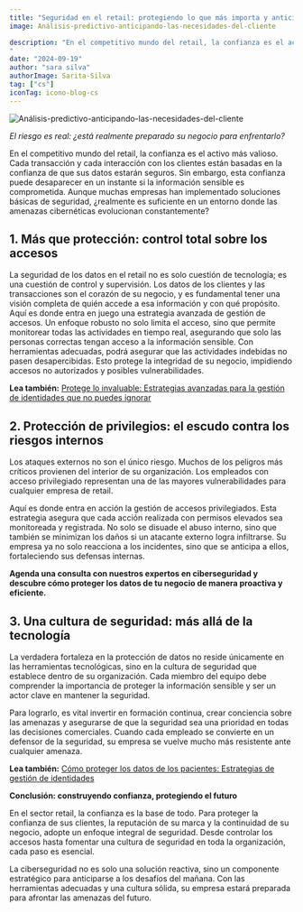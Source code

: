 ```yaml
---
title: "Seguridad en el retail: protegiendo lo que más importa y anticipándose a las amenazas futuras"
image: Análisis-predictivo-anticipando-las-necesidades-del-cliente

description: "En el competitivo mundo del retail, la confianza es el activo más valioso. Cada transacción y cada interacción con los clientes están basadas en la confianza de que sus datos estarán seguros. Sin embargo, esta confianza puede desaparecer en un instante si la información sensible es comprometida. Aunque muchas empresas han implementado soluciones básicas de seguridad, ¿realmente es suficiente en un entorno donde las amenazas cibernéticas evolucionan constantemente?
"
date: "2024-09-19"
author: "sara silva"
authorImage: Sarita-Silva
tag: ["cs"]
iconTag: icono-blog-cs
---
```


![Análisis-predictivo-anticipando-las-necesidades-del-cliente](/image/posts/Análisis-predictivo-anticipando-las-necesidades-del-cliente.avif)

*El riesgo es real: ¿está realmente preparado su negocio para enfrentarlo?*

En el competitivo mundo del retail, la confianza es el activo más valioso. Cada transacción y cada interacción con los clientes están basadas en la confianza de que sus datos estarán seguros. Sin embargo, esta confianza puede desaparecer en un instante si la información sensible es comprometida. Aunque muchas empresas han implementado soluciones básicas de seguridad, ¿realmente es suficiente en un entorno donde las amenazas cibernéticas evolucionan constantemente?

## 1. Más que protección: control total sobre los accesos

La seguridad de los datos en el retail no es solo cuestión de tecnología; es una cuestión de control y supervisión. Los datos de los clientes y las transacciones son el corazón de su negocio, y es fundamental tener una visión completa de quién accede a esa información y con qué propósito. Aquí es donde entra en juego una estrategia avanzada de gestión de accesos.
Un enfoque robusto no solo limita el acceso, sino que permite monitorear todas las actividades en tiempo real, asegurando que solo las personas correctas tengan acceso a la información sensible. Con herramientas adecuadas, podrá asegurar que las actividades indebidas no pasen desapercibidas. Esto protege la integridad de su negocio, impidiendo accesos no autorizados y posibles vulnerabilidades.

**Lea también:** [Protege lo invaluable: Estrategias avanzadas para la gestión de identidades que no puedes ignorar](https://xkale.com/blog/protege-lo-invaluable-estrategias-avanzadas-para-la-gestion-de-identidades-que-no-puedes-ignorar/)

## 2. Protección de privilegios: el escudo contra los riesgos internos

Los ataques externos no son el único riesgo. Muchos de los peligros más críticos provienen del interior de su organización. Los empleados con acceso privilegiado representan una de las mayores vulnerabilidades para cualquier empresa de retail.

Aquí es donde entra en acción la gestión de accesos privilegiados. Esta estrategia asegura que cada acción realizada con permisos elevados sea monitoreada y registrada. No solo se disuade el abuso interno, sino que también se minimizan los daños si un atacante externo logra infiltrarse. Su empresa ya no solo reacciona a los incidentes, sino que se anticipa a ellos, fortaleciendo sus defensas internas.

**Agenda una consulta con nuestros expertos en ciberseguridad y descubre cómo proteger los datos de tu negocio de manera proactiva y eficiente.**


<Link class='px-3 py-2 bg-black rounded-lg text-xkale uppercase shadow-lg'  href="https://xkale.com/ciberseguridad/#form" text="Agenda tu consulta aquí"/>

## 3. Una cultura de seguridad: más allá de la tecnología

La verdadera fortaleza en la protección de datos no reside únicamente en las herramientas tecnológicas, sino en la cultura de seguridad que establece dentro de su organización. Cada miembro del equipo debe comprender la importancia de proteger la información sensible y ser un actor clave en mantener la seguridad.

Para lograrlo, es vital invertir en formación continua, crear conciencia sobre las amenazas y asegurarse de que la seguridad sea una prioridad en todas las decisiones comerciales. Cuando cada empleado se convierte en un defensor de la seguridad, su empresa se vuelve mucho más resistente ante cualquier amenaza.

**Lea también:** [Cómo proteger los datos de los pacientes: Estrategias de gestión de identidades](https://xkale.com/blog/como-proteger-los-datos-de-los-pacientes-estrategias-de-gestion-de-identidades/)

**Conclusión: construyendo confianza, protegiendo el futuro**

En el sector retail, la confianza es la base de todo. Para proteger la confianza de sus clientes, la reputación de su marca y la continuidad de su negocio, adopte un enfoque integral de seguridad. Desde controlar los accesos hasta fomentar una cultura de seguridad en toda la organización, cada paso es esencial.

La ciberseguridad no es solo una solución reactiva, sino un componente estratégico para anticiparse a los desafíos del mañana. Con las herramientas adecuadas y una cultura sólida, su empresa estará preparada para afrontar las amenazas del futuro.
